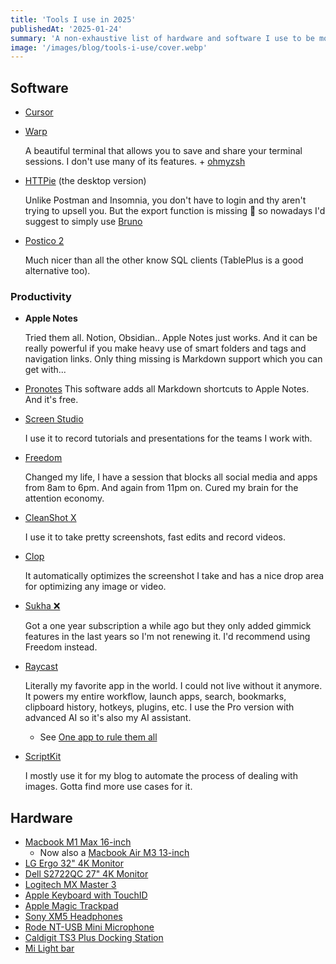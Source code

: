 ```yaml
---
title: 'Tools I use in 2025'
publishedAt: '2025-01-24'
summary: 'A non-exhaustive list of hardware and software I use to be more efficient in my day-to-day work.'
image: '/images/blog/tools-i-use/cover.webp'
---
```


## Software

- [Cursor](https://www.cursor.com/)

- [Warp](https://www.warp.dev/)

  A beautiful terminal that allows you to save and share your terminal sessions. I don't use many of its features. + [ohmyzsh](https://ohmyz.sh/)

- [HTTPie](https://httpie.io/) (the desktop version)

  Unlike Postman and Insomnia, you don't have to login and thy aren't trying to upsell you.
  But the export function is missing 🤮 so nowadays I'd suggest to simply use [Bruno](https://www.usebruno.com/)

- [Postico 2](https://eggerapps.at/postico/)

  Much nicer than all the other know SQL clients (TablePlus is a good alternative too).

### Productivity

- **Apple Notes**

  Tried them all. Notion, Obsidian.. Apple Notes just works. And it can be really powerful if you make heavy use of smart folders and tags and navigation links.
  Only thing missing is Markdown support which you can get with...

- [Pronotes](https://www.pronotes.app/)
  This software adds all Markdown shortcuts to Apple Notes. And it's free.

- [Screen Studio](https://www.screen.studio/)

  I use it to record tutorials and presentations for the teams I work with.

- [Freedom](https://freedom.to/)

  Changed my life, I have a session that blocks all social media and apps from 8am to 6pm. And again from 11pm on. Cured my brain for the attention economy.

- [CleanShot X](https://cleanshot.com/)

  I use it to take pretty screenshots, fast edits and record videos.

- [Clop](https://lowtechguys.com/clop/)

  It automatically optimizes the screenshot I take and has a nice drop area for optimizing any image or video.

- [Sukha ❌](https://www.thesukha.co/app)

  Got a one year subscription a while ago but they only added gimmick features in the last years so I'm not renewing it. I'd recommend using Freedom instead.

- [Raycast](https://www.raycast.com/)

  Literally my favorite app in the world. I could not live without it anymore.
  It powers my entire workflow, launch apps, search, bookmarks, clipboard history, hotkeys, plugins, etc.
  I use the Pro version with advanced AI so it's also my AI assistant.

  - See [One app to rule them all](https://www.nathanbrachotte.dev/blog/one-app-to-rule-them-all)

- [ScriptKit](https://www.raycast.com/)

  I mostly use it for my blog to automate the process of dealing with images. Gotta find more use cases for it.

## Hardware

- [Macbook M1 Max 16-inch](https://www.apple.com/macbook-pro-16/)
  - Now also a [Macbook Air M3 13-inch](https://www.apple.com/macbook-air/)
- [LG Ergo 32" 4K Monitor](https://www.lg.com/us/monitors/lg-32un880-b-4k-uhd-led-monitor)
- [Dell S2722QC 27" 4K Monitor](https://www.dell.com/de-de/shop/dell-27-4k-uhd-usb-c-monitor-s2722qc/apd/210-bbrq/monitore-und-monitorzubeh%C3%B6r)
- [Logitech MX Master 3](https://www.logitech.com/en-us/products/mice/mx-master-3.910-005620.html)
- [Apple Keyboard with TouchID](https://www.apple.com/shop/product/MQ052LL/A/magic-keyboard-with-numeric-keypad-us-english)
- [Apple Magic Trackpad](https://www.apple.com/shop/product/MXK93AM/A/magic-trackpad-usb%E2%80%91c-white-multi-touch-surface)
- [Sony XM5 Headphones](https://www.sony.de/electronics/kopfband-kopfhoerer/wh-1000xm5)
- [Rode NT-USB Mini Microphone](https://rode.com/de/microphones/usb/nt-usb-mini)
- [Caldigit TS3 Plus Docking Station](https://www.caldigit.com/ts3-plus/)
- [Mi Light bar](https://www.mi.com/global/product/mi-computer-monitor-light-bar/)
